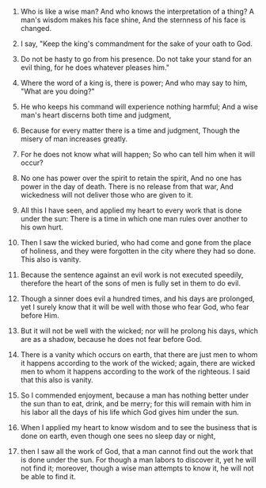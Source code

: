 
1. Who is like a wise man? And who knows the interpretation of a thing? A man's wisdom makes his face shine, And the sternness of his face is changed.

2. I say, "Keep the king's commandment for the sake of your oath to God.

3. Do not be hasty to go from his presence. Do not take your stand for an evil thing, for he does whatever pleases him."

4. Where the word of a king is, there is power; And who may say to him, "What are you doing?"

5. He who keeps his command will experience nothing harmful; And a wise man's heart discerns both time and judgment,

6. Because for every matter there is a time and judgment, Though the misery of man increases greatly.

7. For he does not know what will happen; So who can tell him when it will occur?

8. No one has power over the spirit to retain the spirit, And no one has power in the day of death. There is no release from that war, And wickedness will not deliver those who are given to it.

9. All this I have seen, and applied my heart to every work that is done under the sun: There is a time in which one man rules over another to his own hurt.

10. Then I saw the wicked buried, who had come and gone from the place of holiness, and they were forgotten in the city where they had so done. This also is vanity.

11. Because the sentence against an evil work is not executed speedily, therefore the heart of the sons of men is fully set in them to do evil.

12. Though a sinner does evil a hundred times, and his days are prolonged, yet I surely know that it will be well with those who fear God, who fear before Him.

13. But it will not be well with the wicked; nor will he prolong his days, which are as a shadow, because he does not fear before God.

14. There is a vanity which occurs on earth, that there are just men to whom it happens according to the work of the wicked; again, there are wicked men to whom it happens according to the work of the righteous. I said that this also is vanity.

15. So I commended enjoyment, because a man has nothing better under the sun than to eat, drink, and be merry; for this will remain with him in his labor all the days of his life which God gives him under the sun.

16. When I applied my heart to know wisdom and to see the business that is done on earth, even though one sees no sleep day or night,

17. then I saw all the work of God, that a man cannot find out the work that is done under the sun. For though a man labors to discover it, yet he will not find it; moreover, though a wise man attempts to know it, he will not be able to find it.


